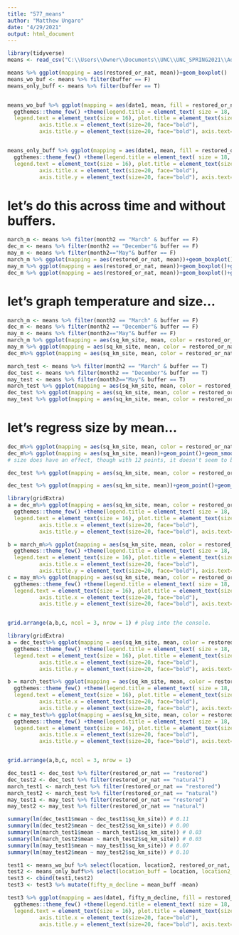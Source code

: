 ---
title: "577_means"
author: "Matthew Ungaro"
date: "4/29/2021"
output: html_document
---


```{r}
library(tidyverse)
means <- read_csv("C:\\Users\\Owner\\Documents\\UNC\\UNC_SPRING2021\\Adv_RS\\updated_remote_sensing_project\\final_project_means.csv")

means %>% ggplot(mapping = aes(restored_or_nat, mean))+geom_boxplot()
means_wo_buf <- means %>% filter(buffer == F)
means_only_buff <- means %>% filter(buffer == T)


means_wo_buf %>% ggplot(mapping = aes(date1, mean, fill = restored_or_nat))+geom_boxplot()+xlab("Month")+
  ggthemes::theme_few() +theme(legend.title = element_text( size = 18, face = "bold"),
  legend.text = element_text(size = 16), plot.title = element_text(size=20, face="bold.italic"),
          axis.title.x = element_text(size=20, face="bold"),
          axis.title.y = element_text(size=20, face="bold"), axis.text=element_text(size=18))+ labs(fill = "Type")+ggthemes::scale_fill_tableau()


means_only_buff %>% ggplot(mapping = aes(date1, mean, fill = restored_or_nat))+geom_boxplot()+xlab("Month (2018-2019)")+
  ggthemes::theme_few() +theme(legend.title = element_text( size = 18, face = "bold"),
  legend.text = element_text(size = 16), plot.title = element_text(size=20, face="bold.italic"),
          axis.title.x = element_text(size=20, face="bold"),
          axis.title.y = element_text(size=20, face="bold"), axis.text=element_text(size=18))+ labs(fill = "Type")+ggthemes::scale_fill_tableau("Classic Purple-Gray 6")

```
# let's do this across time and without buffers.
```{r}
march_m <- means %>% filter(month2 == "March" & buffer == F)
dec_m <- means %>% filter(month2 == "December"& buffer == F)
may_m <- means %>% filter(month2=="May"& buffer == F)
march_m %>% ggplot(mapping = aes(restored_or_nat, mean))+geom_boxplot()+ggtitle("March Means")
may_m %>% ggplot(mapping = aes(restored_or_nat, mean))+geom_boxplot()+ggtitle("May Means")
dec_m %>% ggplot(mapping = aes(restored_or_nat, mean))+geom_boxplot()+ggtitle("Dec Means")


```
# let's graph temperature and size...

```{r}
march_m <- means %>% filter(month2 == "March" & buffer == F)
dec_m <- means %>% filter(month2 == "December"& buffer == F)
may_m <- means %>% filter(month2=="May"& buffer == F)
march_m %>% ggplot(mapping = aes(sq_km_site, mean, color = restored_or_nat))+geom_point()+geom_line()
may_m %>% ggplot(mapping = aes(sq_km_site, mean, color = restored_or_nat))+geom_point()+geom_line()
dec_m%>% ggplot(mapping = aes(sq_km_site, mean, color = restored_or_nat))+geom_point()+geom_line()

march_test <- means %>% filter(month2 == "March" & buffer == T)
dec_test <- means %>% filter(month2 == "December"& buffer == T)
may_test <- means %>% filter(month2=="May"& buffer == T)
march_test %>% ggplot(mapping = aes(sq_km_site, mean, color = restored_or_nat))+geom_point()+geom_line()
dec_test %>% ggplot(mapping = aes(sq_km_site, mean, color = restored_or_nat))+geom_point()+geom_line()
may_test %>% ggplot(mapping = aes(sq_km_site, mean, color = restored_or_nat))+geom_point()+geom_line()
```
# let's regress size by mean...

```{r}
dec_m%>% ggplot(mapping = aes(sq_km_site, mean, color = restored_or_nat))+geom_point()+geom_smooth(method = "lm")
dec_m%>% ggplot(mapping = aes(sq_km_site, mean))+geom_point()+geom_smooth(method = "lm")
# size does have an effect, though with 12 points, it doesn't seem to be a large one

dec_test %>% ggplot(mapping = aes(sq_km_site, mean, color = restored_or_nat))+geom_point()+geom_smooth(method = "lm")

dec_test %>% ggplot(mapping = aes(sq_km_site, mean))+geom_point()+geom_smooth(method = "lm")
```

```{r}
library(gridExtra)
a = dec_m%>% ggplot(mapping = aes(sq_km_site, mean, color = restored_or_nat))+geom_point()+geom_smooth(method = "lm", se = F)+xlab("Square Kilometers")+ ylab("Mean Temperature (Dec)")+labs(color = "Type")+
  ggthemes::theme_few() +theme(legend.title = element_text( size = 18, face = "bold"),
  legend.text = element_text(size = 16), plot.title = element_text(size=20, face="bold.italic"),
          axis.title.x = element_text(size=20, face="bold"),
          axis.title.y = element_text(size=20, face="bold"), axis.text=element_text(size=18))+ggthemes::scale_color_tableau()

b = march_m%>% ggplot(mapping = aes(sq_km_site, mean, color = restored_or_nat))+geom_point()+geom_smooth(method = "lm", se = F)+xlab("Square Kilometers")+ ylab("Mean Temperature (Mar)")+labs(color = "Type")+
  ggthemes::theme_few() +theme(legend.title = element_text( size = 18, face = "bold"),
  legend.text = element_text(size = 16), plot.title = element_text(size=20, face="bold.italic"),
          axis.title.x = element_text(size=20, face="bold"),
          axis.title.y = element_text(size=20, face="bold"), axis.text=element_text(size=18))+ggthemes::scale_color_tableau()
c = may_m%>% ggplot(mapping = aes(sq_km_site, mean, color = restored_or_nat))+geom_point()+geom_smooth(method = "lm", se = F)+xlab("Square Kilometers")+ ylab("Mean Temperature (May)")+labs(color = "Type")+
  ggthemes::theme_few() +theme(legend.title = element_text( size = 18, face = "bold"),
  legend.text = element_text(size = 16), plot.title = element_text(size=20, face="bold.italic"),
          axis.title.x = element_text(size=20, face="bold"),
          axis.title.y = element_text(size=20, face="bold"), axis.text=element_text(size=18))+ggthemes::scale_color_tableau()


grid.arrange(a,b,c, ncol = 3, nrow = 1) # plug into the console.

```


```{r}
library(gridExtra)
a = dec_test%>% ggplot(mapping = aes(sq_km_site, mean, color = restored_or_nat))+geom_point()+geom_smooth(method = "lm", se = F)+xlab("Square Kilometers")+ ylab("Mean Temperature (Dec)")+labs(color = "Type")+
  ggthemes::theme_few() +theme(legend.title = element_text( size = 18, face = "bold"),
  legend.text = element_text(size = 16), plot.title = element_text(size=20, face="bold.italic"),
          axis.title.x = element_text(size=20, face="bold"),
          axis.title.y = element_text(size=20, face="bold"), axis.text=element_text(size=18))+ggthemes::scale_color_tableau()

b = march_test%>% ggplot(mapping = aes(sq_km_site, mean, color = restored_or_nat))+geom_point()+geom_smooth(method = "lm", se = F)+xlab("Square Kilometers")+ ylab("Mean Temperature (Mar)")+labs(color = "Type")+
  ggthemes::theme_few() +theme(legend.title = element_text( size = 18, face = "bold"),
  legend.text = element_text(size = 16), plot.title = element_text(size=20, face="bold.italic"),
          axis.title.x = element_text(size=20, face="bold"),
          axis.title.y = element_text(size=20, face="bold"), axis.text=element_text(size=18))+ggthemes::scale_color_tableau()
c = may_test%>% ggplot(mapping = aes(sq_km_site, mean, color = restored_or_nat))+geom_point()+geom_smooth(method = "lm", se = F)+xlab("Square Kilometers")+ ylab("Mean Temperature (May)")+labs(color = "Type")+
  ggthemes::theme_few() +theme(legend.title = element_text( size = 18, face = "bold"),
  legend.text = element_text(size = 16), plot.title = element_text(size=20, face="bold.italic"),
          axis.title.x = element_text(size=20, face="bold"),
          axis.title.y = element_text(size=20, face="bold"), axis.text=element_text(size=18))+ggthemes::scale_color_tableau()


grid.arrange(a,b,c, ncol = 3, nrow = 1)

dec_test1 <- dec_test %>% filter(restored_or_nat == "restored")
dec_test2 <- dec_test %>% filter(restored_or_nat == "natural")
march_test1 <- march_test %>% filter(restored_or_nat == "restored")
march_test2 <- march_test %>% filter(restored_or_nat == "natural")
may_test1 <- may_test %>% filter(restored_or_nat == "restored")
may_test2 <- may_test %>% filter(restored_or_nat == "natural")

summary(lm(dec_test1$mean ~ dec_test1$sq_km_site)) # 0.11
summary(lm(dec_test2$mean ~ dec_test2$sq_km_site)) # 0.00
summary(lm(march_test1$mean ~ march_test1$sq_km_site)) # 0.03
summary(lm(march_test2$mean ~ march_test2$sq_km_site)) # 0.03
summary(lm(may_test1$mean ~ may_test1$sq_km_site)) # 0.07
summary(lm(may_test2$mean ~ may_test2$sq_km_site)) # 0.10
```


```{r}
test1 <- means_wo_buf %>% select(location, location2, restored_or_nat, date1, mean)
test2 <- means_only_buff%>% select(location_buff = location, location2_buff = location2, restored_buff = restored_or_nat, date1buff = date1, mean_buff = mean)
test3 <- cbind(test1,test2)
test3 <- test3 %>% mutate(fifty_m_decline = mean_buff -mean)

test3 %>% ggplot(mapping = aes(date1, fifty_m_decline, fill = restored_or_nat))+geom_boxplot()+xlab("Month (2018-2019)")+
  ggthemes::theme_few() +theme(legend.title = element_text( size = 18, face = "bold"),
  legend.text = element_text(size = 16), plot.title = element_text(size=20, face="bold.italic"),
          axis.title.x = element_text(size=20, face="bold"),
          axis.title.y = element_text(size=20, face="bold"), axis.text=element_text(size=18))+ labs(fill = "Type")+ggthemes::scale_fill_tableau("Classic 10 Light")
```

